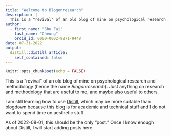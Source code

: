 ```yaml
---
title: "Welcome to Blogonresearch"
description: |
  This is a "revival" of an old blog of mine on psychological research and methodology.
author:
  - first_name: "Shu Fai"
    last_name: "Cheung"
    orcid_id: 0000-0002-9871-9448
date: 07-31-2022
output:
  distill::distill_article:
    self_contained: false
---
```


```r
knitr::opts_chunk$set(echo = FALSE)
```

This is a "revival" of an old blog of mine on psychological research and methodology
 (hence the name *Blogonresearch*). Just anything on research and methodology
 that are useful to me, and maybe also useful to others.

I am still learning how to use [Distill](https://rstudio.github.io/distill/),
which may be more suitable than
blogdown because this blog is
for academic and technical stuff and I do not want to spend time
on aesthetic stuff.

As of 2022-08-01, this should be the only "post."
Once I know enough about Distill, I will start adding posts here.
